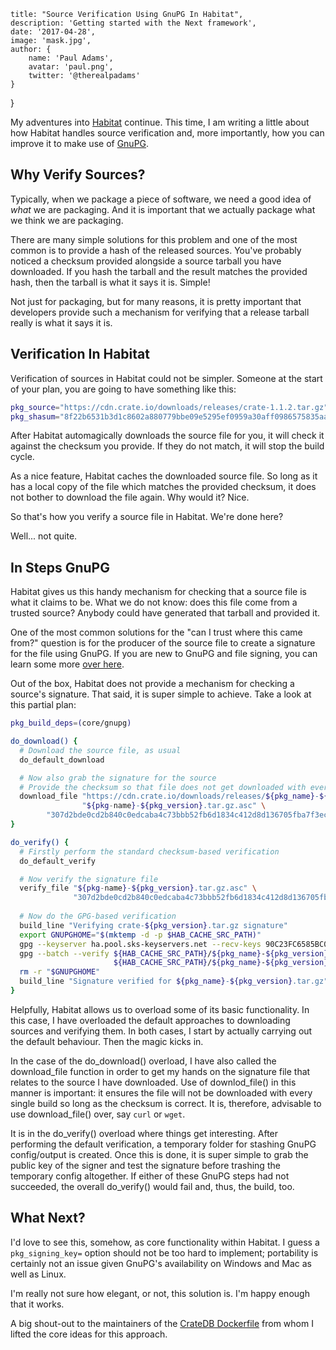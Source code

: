 

    title: "Source Verification Using GnuPG In Habitat",
    description: 'Getting started with the Next framework',
    date: '2017-04-28',
    image: 'mask.jpg',
    author: {
        name: 'Paul Adams',
        avatar: 'paul.png',
        twitter: '@therealpadams'
    }
}


My adventures into [Habitat](https://habitat.sh) continue. This time,
I am writing a little about how Habitat handles source verification
and, more importantly, how you can improve it to make use of
[GnuPG](https://www.gnupg.org).

## Why Verify Sources?

Typically, when we package a piece of software, we need a good idea of
*what* we are packaging. And it is important that we actually package
what we think we are packaging.

There are many simple solutions for this problem and one of the most
common is to provide a hash of the released sources. You've probably
noticed a checksum provided alongside a source tarball you have
downloaded. If you hash the tarball and the result matches the
provided hash, then the tarball is what it says it is. Simple!

Not just for packaging, but for many reasons, it is pretty important
that developers provide such a mechanism for verifying that a release
tarball really is what it says it is.

## Verification In Habitat

Verification of sources in Habitat could not be simpler. Someone at
the start of your plan, you are going to have something like this:

```bash
pkg_source="https://cdn.crate.io/downloads/releases/crate-1.1.2.tar.gz"
pkg_shasum="8f22b6531b3d1c8602a880779bbe09e5295ef0959a30aff0986575835aadc937"
```

After Habitat automagically downloads the source file for you, it will
check it against the checksum you provide. If they do not match, it
will stop the build cycle.

As a nice feature, Habitat caches the downloaded source file. So long
as it has a local copy of the file which matches the provided
checksum, it does not bother to download the file again. Why would it?
Nice.

So that's how you verify a source file in Habitat. We're done here?

Well... not quite.

## In Steps GnuPG

Habitat gives us this handy mechanism for checking that a source file
is what it claims to be. What we do not know: does this file come from
a trusted source? Anybody could have generated that tarball and
provided it.

One of the most common solutions for the "can I trust where this came
from?" question is for the producer of the source file to create a
signature for the file using GnuPG. If you are new to GnuPG and file
signing, you can learn some more [over
here](https://www.gnupg.org/gph/en/manual/x135.html).

Out of the box, Habitat does not provide a mechanism for checking a
source's signature. That said, it is super simple to achieve. Take a
look at this partial plan:

```bash
pkg_build_deps=(core/gnupg)

do_download() {
  # Download the source file, as usual
  do_default_download

  # Now also grab the signature for the source
  # Provide the checksum so that file does not get downloaded with every build
  download_file "https://cdn.crate.io/downloads/releases/${pkg_name}-${pkg_version}.tar.gz.asc" \
                "${pkg-name}-${pkg_version}.tar.gz.asc" \
		"307d2bde0cd2b840c0edcaba4c73bbb52fb6d1834c412d8d136705fba7f3ec42" 
}

do_verify() {
  # Firstly perform the standard checksum-based verification
  do_default_verify

  # Now verify the signature file
  verify_file "${pkg-name}-${pkg_version}.tar.gz.asc" \
              "307d2bde0cd2b840c0edcaba4c73bbb52fb6d1834c412d8d136705fba7f3ec42"
    
  # Now do the GPG-based verification
  build_line "Verifying crate-${pkg_version}.tar.gz signature"
  export GNUPGHOME="$(mktemp -d -p $HAB_CACHE_SRC_PATH)"
  gpg --keyserver ha.pool.sks-keyservers.net --recv-keys 90C23FC6585BC0717F8FBFC37FAAE51A06F6EAEB
  gpg --batch --verify ${HAB_CACHE_SRC_PATH}/${pkg_name}-${pkg_version}.tar.gz.asc \
                       ${HAB_CACHE_SRC_PATH}/${pkg_name}-${pkg_version}.tar.gz
  rm -r "$GNUPGHOME"
  build_line "Signature verified for ${pkg_name}-${pkg_version}.tar.gz"
}
```

Helpfully, Habitat allows us to overload some of its basic
functionality. In this case, I have overloaded the default approaches
to downloading sources and verifying them. In both cases, I start by
actually carrying out the default behaviour. Then the magic kicks in.

In the case of the do_download() overload, I have also called the
download_file function in order to get my hands on the signature file
that relates to the source I have downloaded. Use of downlod_file() in
this manner is important: it ensures the file will not be downloaded
with every single build so long as the checksum is correct. It is,
therefore, advisable to use download_file() over, say `curl` or
`wget`.

It is in the do_verify() overload where things get interesting. After
performing the default verification, a temporary folder for stashing
GnuPG config/output is created. Once this is done, it is super simple
to grab the public key of the signer and test the signature before
trashing the temporary config altogether. If either of these GnuPG
steps had not succeeded, the overall do_verify() would fail and, thus,
the build, too.

## What Next?

I'd love to see this, somehow, as core functionality within Habitat. I
guess a `pkg_signing_key=` option should not be too hard to implement;
portability is certainly not an issue given GnuPG's availability on
Windows and Mac as well as Linux.

I'm really not sure how elegant, or not, this solution is. I'm happy
enough that it works.

A big shout-out to the maintainers of the [CrateDB
Dockerfile](https://github.com/crate/docker-crate/blob/2b402ff0c49a3334e5e72ba9f1f55c23f05bd88b/Dockerfile)
from whom I lifted the core ideas for this approach.